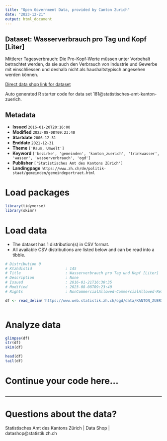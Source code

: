 ```yaml
---
title: "Open Government Data, provided by Canton Zurich"
date: "2023-12-21"
output: html_document
---
```


## Dataset: Wasserverbrauch pro Tag und Kopf [Liter]

Mittlerer Tagesverbrauch: Die Pro-Kopf-Werte müssen unter Vorbehalt betrachtet werden, da sie auch den Verbrauch von Industrie und Gewerbe mit einschliessen und deshalb nicht als haushaltstypisch angesehen werden können.

[Direct data shop link for dataset](https://www.zh.ch/de/politik-staat/statistik-daten/datenkatalog.html#/datasets/181@statistisches-amt-kanton-zuerich)

Auto generated R starter code for data set 181@statistisches-amt-kanton-zuerich.

## Metadata

- **Issued** `2016-01-20T20:16:00`
- **Modified** `2023-08-08T09:23:40`
- **Startdate** `2006-12-31`
- **Enddate** `2021-12-31`
- **Theme** `['Raum, Umwelt']`
- **Keyword** `['bezirke', 'gemeinden', 'kanton_zuerich', 'trinkwasser', 'wasser', 'wasserverbrauch', 'ogd']`
- **Publisher** `['Statistisches Amt des Kantons Zürich']`
- **Landingpage** `https://www.zh.ch/de/politik-staat/gemeinden/gemeindeportraet.html`


# Load packages

```r

library(tidyverse)
library(skimr)

```

# Load data

-   The dataset has 1 distribution(s) in CSV format.
-   All available CSV distributions are listed below and can be read into a tibble.

```r

# Distribution 0
# Ktzhdistid               : 145
# Title                    : Wasserverbrauch pro Tag und Kopf [Liter]
# Description              : None
# Issued                   : 2016-01-21T16:30:35
# Modified                 : 2023-08-08T09:23:40
# Rights                   : NonCommercialAllowed-CommercialAllowed-ReferenceRequired

df <- read_delim('https://www.web.statistik.zh.ch/ogd/data/KANTON_ZUERICH_469.csv')



```

# Analyze data

```r

glimpse(df)
str(df)
skim(df)

head(df)
tail(df)

```

# Continue your code here...

```r

```

------------------------------------------------------------------------

# Questions about the data?

Statistisches Amt des Kantons Zürich | Data Shop | datashop@statistik.zh.ch
